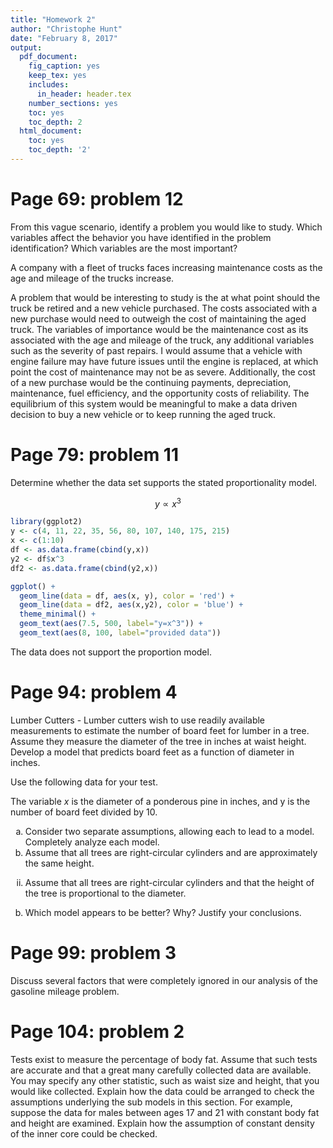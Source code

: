 ```yaml
---
title: "Homework 2"
author: "Christophe Hunt"
date: "February 8, 2017"
output:
  pdf_document:
    fig_caption: yes
    keep_tex: yes
    includes:
      in_header: header.tex
    number_sections: yes
    toc: yes
    toc_depth: 2
  html_document:
    toc: yes
    toc_depth: '2'
---
```


# Page 69: problem 12    
 
From this vague scenario, identify a problem you would like to study. Which variables affect the behavior you have identified in the problem identification? Which variables are the most important? 

A company with a fleet of trucks faces increasing maintenance costs as the age and mileage of the trucks increase.

A problem that would be interesting to study is the at what point should the truck be retired and a new vehicle purchased. The costs associated with a new purchase would need to outweigh the cost of maintaining the aged truck. The variables of importance would be the maintenance cost as its associated with the age and mileage of the truck, any additional variables such as the severity of past repairs. I would assume that a vehicle with engine failure may have future issues until the engine is replaced, at which point the cost of maintenance may not be as severe. Additionally, the cost of a new purchase would be the continuing payments, depreciation, maintenance, fuel efficiency, and the opportunity costs of reliability. The equilibrium of this system would be meaningful to make a data driven decision to buy a new vehicle or to keep running the aged truck. 
 
# Page 79: problem 11    

Determine whether the data set supports the stated proportionality model.
 
$$y \propto x^3$$
\begin{table}[!htbp]
\centering
\caption{}
\label{my-label}
\begin{tabular}{l|llllllllll}
y & 4 & 11 & 22 & 35 & 56 & 80 & 107 & 140 & 175 & 215 \\ \hline
x & 1 & 2 & 3 & 4 & 5 & 6 & 7 & 8 & 9 & 10
\end{tabular}
\end{table}

```r
library(ggplot2)
y <- c(4, 11, 22, 35, 56, 80, 107, 140, 175, 215)
x <- c(1:10)
df <- as.data.frame(cbind(y,x))
y2 <- df$x^3
df2 <- as.data.frame(cbind(y2,x))

ggplot() + 
  geom_line(data = df, aes(x, y), color = 'red') +
  geom_line(data = df2, aes(x,y2), color = 'blue') +
  theme_minimal() +
  geom_text(aes(7.5, 500, label="y=x^3")) +
  geom_text(aes(8, 100, label="provided data")) 
```

The data does not support the proportion model. 

# Page 94: problem 4    

Lumber Cutters - Lumber cutters wish to use readily available measurements to estimate the number of board feet for lumber in a tree. Assume they measure the diameter of the tree in inches at waist height. Develop a model that predicts board feet as a function of diameter in inches. 

Use the following data for your test.

\begin{table}[!htbp]
\centering
\caption{}
\label{my-label}
\begin{tabular}{l|llllllllll}
x & 17 & 19 & 20 & 23 & 25 & 28 & 32 & 38 & 39 & 41 \\ \hline
y & 19 & 25 & 32 & 57 & 71 & 113 & 123 & 252 & 259 & 294
\end{tabular}
\end{table}

The variable $x$ is the diameter of a ponderous pine in inches, and y is the number of board feet divided by 10. 

a. Consider two separate assumptions, allowing each to lead to a model. Completely analyze each model.
  i. Assume that all trees are right-circular cylinders and are approximately the same height.
  ii. Assume that all trees are right-circular cylinders and that the height of the tree is proportional to the diameter.
b. Which model appears to be better? Why? Justify your conclusions. 
 
# Page 99: problem 3    

Discuss several factors that were completely ignored in our analysis of the gasoline mileage problem. 
 
# Page 104: problem 2

Tests exist to measure the percentage of body fat. Assume that such tests are accurate and that a great many carefully collected data are available. You may specify any other statistic, such as waist size and height, that you would like collected. Explain how the data could be arranged to check the assumptions underlying the sub models in this section. For example, suppose the data for males between ages 17 and 21 with constant body fat and height are examined. Explain how the assumption of constant density of the inner core could be checked. 
